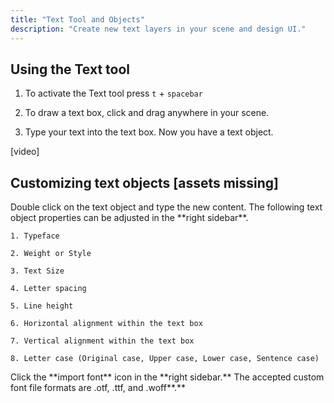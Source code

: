 ```yaml
---
title: "Text Tool and Objects"
description: "Create new text layers in your scene and design UI."
---
```


## Using the Text tool

1. To activate the Text tool press `t` + `spacebar`

2. To draw a text box, click and drag anywhere in your scene.

3. Type your text into the text box. Now you have a text object.

\[video]

## Customizing text objects \[assets missing]

<AccordionGroup>
  <Accordion title="Editing contents of a text object" defaultOpen={false}>
    Double click on the text object and type the new content.
  </Accordion>

  <Accordion title="Adjusting text properties" defaultOpen={false}>
    The following text object properties can be adjusted in the **right sidebar**.

    1. Typeface

    2. Weight or Style

    3. Text Size

    4. Letter spacing

    5. Line height

    6. Horizontal alignment within the text box

    7. Vertical alignment within the text box

    8. Letter case (Original case, Upper case, Lower case, Sentence case)
  </Accordion>

  <Accordion title="Uploading custom fonts" defaultOpen={false}>
    Click the **import font** icon in the **right sidebar.** The accepted custom font file formats are .otf, .ttf, and .wof&#x66;**.**
  </Accordion>
</AccordionGroup>

##